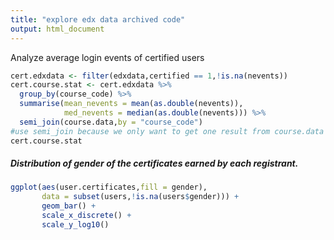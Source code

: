 ```yaml
---
title: "explore edx data archived code"
output: html_document
---
```



Analyze average login events of certified users
```r
cert.edxdata <- filter(edxdata,certified == 1,!is.na(nevents))
cert.course.stat <- cert.edxdata %>%
  group_by(course_code) %>%
  summarise(mean_nevents = mean(as.double(nevents)),
            med_nevents = median(as.double(nevents))) %>%
  semi_join(course.data,by = "course_code")
#use semi_join because we only want to get one result from course.data
cert.course.stat
```

##### Distribution of gender of the certificates earned by each registrant.
```r
ggplot(aes(user.certificates,fill = gender),
       data = subset(users,!is.na(users$gender))) +
       geom_bar() +
       scale_x_discrete() +
       scale_y_log10()
```